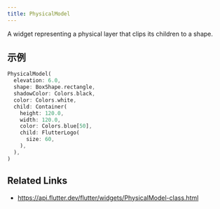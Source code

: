 ```yaml
---
title: PhysicalModel
---
```


A widget representing a physical layer that clips its children to a shape.

## 示例

```dart liveslice=PhysicalModel
PhysicalModel(
  elevation: 6.0,
  shape: BoxShape.rectangle,
  shadowColor: Colors.black,
  color: Colors.white,
  child: Container(
    height: 120.0,
    width: 120.0,
    color: Colors.blue[50],
    child: FlutterLogo(
      size: 60,
    ),
  ),
)
```

## Related Links

- https://api.flutter.dev/flutter/widgets/PhysicalModel-class.html
